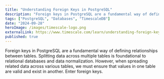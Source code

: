 ```yaml
---
title: "Understanding Foreign Keys in PostgreSQL"
description: "Foreign keys in PostgreSQL are a fundamental way of defining relationships between tables. Splitting data across multiple tables is foundational to relational databases and data normalization. However, when spreading related data across various tables, we must ensure that values in one table are valid and exist in another. Enter foreign keys."
tags: ["PostgreSQL", "Databases", "TimescaleDB"]
date: "2024-09-28"
heroImage: /images/timescale-logo.png
externalLink: https://www.timescale.com/learn/understanding-foreign-keys-in-postgresql
published: true
---
```


Foreign keys in PostgreSQL are a fundamental way of defining relationships between tables. Splitting data across multiple tables is foundational to relational databases and data normalization. However, when spreading related data across various tables, we must ensure that values in one table are valid and exist in another. Enter foreign keys.
